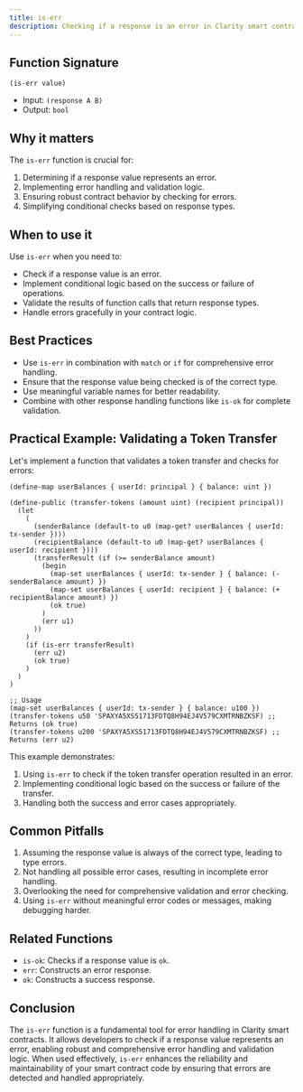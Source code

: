 ```yaml
---
title: is-err
description: Checking if a response is an error in Clarity smart contracts.
---
```


## Function Signature

```clarity
(is-err value)
```

- Input: `(response A B)`
- Output: `bool`

## Why it matters

The `is-err` function is crucial for:

1. Determining if a response value represents an error.
2. Implementing error handling and validation logic.
3. Ensuring robust contract behavior by checking for errors.
4. Simplifying conditional checks based on response types.

## When to use it

Use `is-err` when you need to:

- Check if a response value is an error.
- Implement conditional logic based on the success or failure of operations.
- Validate the results of function calls that return response types.
- Handle errors gracefully in your contract logic.

## Best Practices

- Use `is-err` in combination with `match` or `if` for comprehensive error handling.
- Ensure that the response value being checked is of the correct type.
- Use meaningful variable names for better readability.
- Combine with other response handling functions like `is-ok` for complete validation.

## Practical Example: Validating a Token Transfer

Let's implement a function that validates a token transfer and checks for errors:

```clarity
(define-map userBalances { userId: principal } { balance: uint })

(define-public (transfer-tokens (amount uint) (recipient principal))
  (let
    (
      (senderBalance (default-to u0 (map-get? userBalances { userId: tx-sender })))
      (recipientBalance (default-to u0 (map-get? userBalances { userId: recipient })))
      (transferResult (if (>= senderBalance amount)
        (begin
          (map-set userBalances { userId: tx-sender } { balance: (- senderBalance amount) })
          (map-set userBalances { userId: recipient } { balance: (+ recipientBalance amount) })
          (ok true)
        )
        (err u1)
      ))
    )
    (if (is-err transferResult)
      (err u2)
      (ok true)
    )
  )
)

;; Usage
(map-set userBalances { userId: tx-sender } { balance: u100 })
(transfer-tokens u50 'SPAXYA5XS51713FDTQ8H94EJ4V579CXMTRNBZKSF) ;; Returns (ok true)
(transfer-tokens u200 'SPAXYA5XS51713FDTQ8H94EJ4V579CXMTRNBZKSF) ;; Returns (err u2)
```

This example demonstrates:
1. Using `is-err` to check if the token transfer operation resulted in an error.
2. Implementing conditional logic based on the success or failure of the transfer.
3. Handling both the success and error cases appropriately.

## Common Pitfalls

1. Assuming the response value is always of the correct type, leading to type errors.
2. Not handling all possible error cases, resulting in incomplete error handling.
3. Overlooking the need for comprehensive validation and error checking.
4. Using `is-err` without meaningful error codes or messages, making debugging harder.

## Related Functions

- `is-ok`: Checks if a response value is `ok`.
- `err`: Constructs an error response.
- `ok`: Constructs a success response.

## Conclusion

The `is-err` function is a fundamental tool for error handling in Clarity smart contracts. It allows developers to check if a response value represents an error, enabling robust and comprehensive error handling and validation logic. When used effectively, `is-err` enhances the reliability and maintainability of your smart contract code by ensuring that errors are detected and handled appropriately.
